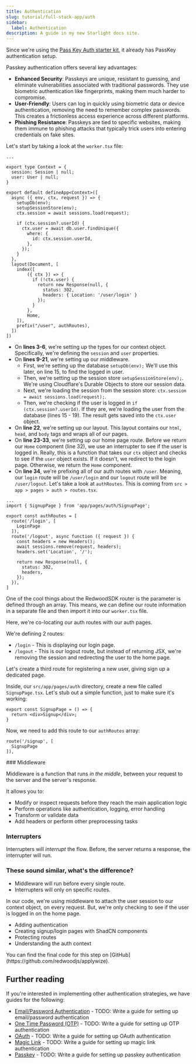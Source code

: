 ```yaml
---
title: Authentication
slug: tutorial/full-stack-app/auth
sidebar:
  label: Authentication
description: A guide in my new Starlight docs site.
---
```



Since we're using the [Pass Key Auth starter kit](), it already has PassKey authentication setup.

<Aside type="note" title="Why PassKey Authentication?">
Passkey authentication offers several key advantages:

- **Enhanced Security**: Passkeys are unique, resistant to guessing, and eliminate vulnerabilities associated with traditional passwords. They use biometric authentication like fingerprints, making them much harder to compromise.
- **User-Friendly**: Users can log in quickly using biometric data or device authentication, removing the need to remember complex passwords. This creates a frictionless access experience across different platforms.
- **Phishing Resistance**: Passkeys are tied to specific websites, making them immune to phishing attacks that typically trick users into entering credentials on fake sites.
</Aside>

Let's start by taking a look at the `worker.tsx` file:

```tsx title="src/worker.tsx"
...

export type Context = {
  session: Session | null;
  user: User | null;
}

export default defineApp<Context>([
  async ({ env, ctx, request }) => {
    setupDb(env);
    setupSessionStore(env);
    ctx.session = await sessions.load(request);

    if (ctx.session?.userId) {
      ctx.user = await db.user.findUnique({
        where: {
          id: ctx.session.userId,
        },
      });
    }
  },
  layout(Document, [
    index([
        ({ ctx }) => {
          if (!ctx.user) {
            return new Response(null, {
              status: 302,
              headers: { Location: '/user/login' }
            });
          }
        },
        Home,
    ]),
    prefix("/user", authRoutes),
  ])
])
```

- On **lines 3-6**, we're setting up the types for our context object. Specifically, we're defining the `session` and `user` properties.
- On **lines 9-21**, we're setting up our middleware.
  - First, we're setting up the database `setupDb(env);` We'll use this later, on line 15, to find the logged in user.
  - Then, we're setting up the session store `setupSessionStore(env);`. We're using Cloudflare's Durable Objects to store our session data.
  - Next, we're loading the session from the session store: `ctx.session = await sessions.load(request);`.
  - Then, we're checking if the user is logged in `if (ctx.session?.userId)`. If they are, we're loading the user from the database (lines 15 - 19). The result gets saved into the `ctx.user` object.
- On **line 22**, we're setting up our layout. This layout contains our `html`, `head`, and `body` tags and wraps all of our pages.
- On **line 23-33**, we're setting up our home page route. Before we return our `Home` component (line 32), we use an interrupter to see if the user is logged in. Really, this is a function that takes our `ctx` object and checks to see if the `user` object exists. If it doesn't, we redirect to the login page. Otherwise, we return the `Home` component.
- On **line 34**, we're prefixing all of our auth routes with `/user`. Meaning, our `login` route will be `/user/login` and our `logout` route will be `/user/logout`. Let's take a look at `authRoutes`. This is coming from `src > app > pages > auth > routes.tsx`.

```tsx title="src/app/pages/auth/routes.tsx"
...
import { SignupPage } from 'app/pages/auth/SignupPage';

export const authRoutes = [
  route('/login', [
    LoginPage
  ]),
  route('/logout', async function ({ request }) {
    const headers = new Headers();
    await sessions.remove(request, headers);
    headers.set('Location', '/');

    return new Response(null, {
      status: 302,
      headers,
    });
  }),
]
```

One of the cool things about the RedwoodSDK router is the parameter is defined through an array. This means, we can define our route information in a separate file and then import it into our `worker.tsx` file.

Here, we're co-locating our auth routes with our auth pages.

We're defining 2 routes:
- `/login` - This is displaying our login page.
- `/logout` - This is our logout route, but instead of returning JSX, we're removing the session and redirecting the user to the home page.

Let's create a third route for registering a new user, giving sign up a dedicated page.

Inside, our `src/app/pages/auth` directory, create a new file called `SignupPage.tsx`. Let's stub out a simple function, just to make sure it's working:

```tsx title="src/app/pages/auth/SignupPage.tsx"
export const SignupPage = () => {
  return <div>Signup</div>;
}
```

Now, we need to add this route to our `authRoutes` array:

```tsx title="src/app/pages/auth/routes.tsx" startLineNumber=7
route('/signup', [
  SignupPage
]),
```

<Aside type="note" title="Middleware and Interrupters?">
### Middleware

Middleware is a function that runs _in the middle_, between your request to the server and the server's response.

It allows you to:

- Modify or inspect requests before they reach the main application logic
- Perform operations like authentication, logging, error handling
- Transform or validate data
- Add headers or perform other preprocessing tasks

### Interrupters

Interrupters will _interrupt_ the flow. Before, the server returns a response, the interrupter will run.

### These sound similar, what's the difference?

- Middleware will run before every single route.
- Interrupters will only on specific routes.

In our code, we're using middleware to attach the user session to our context object, on every request. But, we're only checking to see if the user is logged in on the home page.
</Aside>



- Adding authentication
- Creating signup/login pages with ShadCN components
- Protecting routes
- Understanding the auth context

<Aside type="tip" title="Code on GitHub">
You can find the final code for this step on [GitHub](https://github.com/redwoodjs/applywize).
</Aside>

## Further reading

If you're interested in implementing other authentication strategies, we have guides for the following:

- [Email/Password Authentication]() - TODO: Write a guide for setting up email/password authentication
- [One Time Password (OTP)]() - TODO: Write a guide for setting up OTP authentication
- [OAuth]() - TODO: Write a guide for setting up OAuth authentication
- [Magic Link]() - TODO: Write a guide for setting up magic link authentication
- [Passkey]() - TODO: Write a guide for setting up passkey authentication


